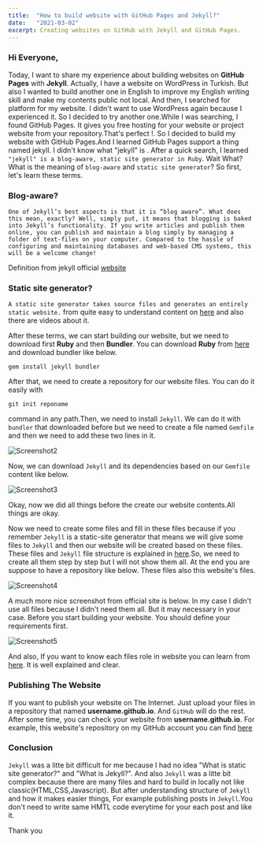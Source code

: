 ```yaml
---
title:  "How to build website with GitHub Pages and Jekyll?"
date:   "2021-03-02"
excerpt: Creating websites on GitHub with Jekyll and GitHub Pages.
---
```



### Hi Everyone,

Today, I want to share my experience about building websites on **GitHub Pages** with **Jekyll**. Actually, I have a website on WordPress in Turkish. But also I wanted to build another one in English to improve my English writing skill and make my contents public not local. And then, I searched for platform for my website. I didn't want to use WordPress again because I experienced it. So I decided to try another one.While I was searching, I found GitHub Pages. It gives you free hosting for your website or project website from your repository.That's perfect !. So I decided to build my website with GitHub Pages.And I learned GitHub Pages support a thing named jekyll. I didn't know what "jekyll" is . After a quick search, I learned `"jekyll" is a blog-aware, static site generator in Ruby`. Wait What? What is the meaning of `blog-aware` and `static site generator`? So first, let's learn these terms.

### Blog-aware?

`One of Jekyll’s best aspects is that it is “blog aware”. What does this mean, exactly? Well, simply put, it means that blogging is baked into Jekyll’s functionality. If you write articles and publish them online, you can publish and maintain a blog simply by managing a folder of text-files on your computer. Compared to the hassle of configuring and maintaining databases and web-based CMS systems, this will be a welcome change!`

Definition from jekyll official [website](https://jekyllrb.com/docs/posts/)

### Static site generator?

`A static site generator takes source files and generates an entirely static website.` from quite easy to understand content on [here](https://learn.cloudcannon.com/jekyll/why-use-a-static-site-generator/) and also there are videos about it.

After these terms, we can start building our website, but we need to download first **Ruby** and then **Bundler**.
You can download **Ruby** from [here](https://www.ruby-lang.org/en/downloads/) and download bundler like below.

``` console
gem install jekyll bundler
``` 

After that, we need to create a repository for our website files. You can do it easily with
``` console
git init reponame 
```
command in any path.Then, we need to install `Jekyll`. We can do it with `bundler` that downloaded before but we need to create a file named `Gemfile` and then we need to add these two lines in it.

![Screenshot2](/welcome-to-jekyll/screenshot4.png)

Now, we can download `Jekyll` and its dependencies based on our `Gemfile` content like below.

![Screenshot3](/welcome-to-jekyll/screenshot5.png)

Okay, now we did all things before the create our website contents.All things are okay.

Now we need to create some files and fill in these files because if you remember `Jekyll` is a static-site generator that means we will give some files to `Jekyll` and then our website will be created based on these files. These files and `Jekyll` file structure is explained in [here](https://jekyllrb.com/docs/structure/).So, we need to create all them step by step but I will not show them all. At the end you are suppose to have a repository like below. These files also this website's files.

![Screenshot4](/welcome-to-jekyll/screenshot6.png)

A much more nice screenshot from official site is below. In my case I didn't use all files because I didn't need them all. But it may necessary in your case. Before you start building your website. You should define your requirements first.

![Screenshot5](/welcome-to-jekyll/screenshot7.png)

And also, If you want to know each files role in website you can learn from [here](https://jekyllrb.com/docs/structure/). It is well explained and clear.



### Publishing The Website

If you want to publish your website on The Internet. Just upload your files in a repository that named **username.github.io**. And `GitHub` will do the rest. After some time, you can check your website from **username.github.io**. For example, this website's repository on my GitHub account you can find [here](https://github.com/koksalmis/koksalmis.github.io)


### Conclusion
`Jekyll` was a litte bit difficult for me because I had no idea "What is static site generator?" and "What is Jekyll?". And also `Jekyll` was a litte bit complex because there are many files and hard to build in locally not like classic(HTML,CSS,Javascript). But after understanding structure of `Jekyll` and how it makes easier things, For example publishing posts in `Jekyll`.You don't need to write same HMTL code everytime for your each post and like it.

Thank you

